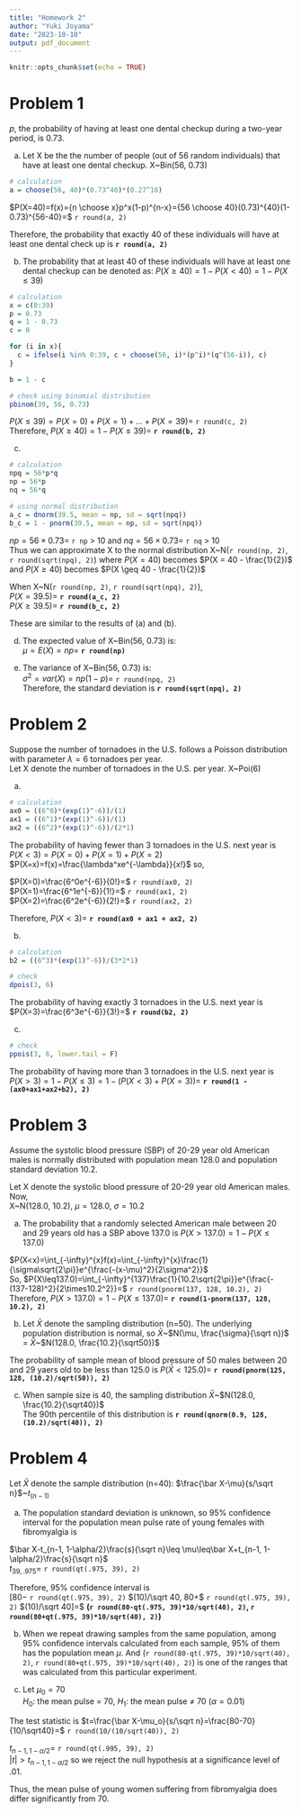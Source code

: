 ```yaml
---
title: "Homework 2"
author: "Yuki Joyama"
date: "2023-10-10"
output: pdf_document
---
```


```r
knitr::opts_chunk$set(echo = TRUE)
```

# Problem 1
$p$, the probability of having at least one dental checkup during a two-year period, is 0.73. 

(a) Let X be the the number of people (out of 56 random individuals) that have at least one dental checkup. X~Bin(56, 0.73)

```r
# calculation
a = choose(56, 40)*(0.73^40)*(0.27^16)
```

$P(X=40)=f(x)={n \choose x}p^x(1-p)^{n-x}={56 \choose 40}(0.73)^{40}(1-0.73)^{56-40}=$ `r round(a, 2)`  

Therefore, the probability that exactly 40 of these individuals will have at least one dental check up is **`r round(a, 2)`**

(b)
The probability that at least 40 of these individuals will have at least one dental checkup can be denoted as: 
$P(X\geq40) = 1 - P(X<40) = 1 - P(X\leq39)$

```r
# calculation
x = c(0:39)
p = 0.73
q = 1 - 0.73
c = 0

for (i in x){
  c = ifelse(i %in% 0:39, c + choose(56, i)*(p^i)*(q^(56-i)), c)
}

b = 1 - c 

# check using binomial distribution
pbinom(39, 56, 0.73)
```

$P(X\leq39)=P(X=0)+P(X=1)+...+P(X=39)=$ `r round(c, 2)`  
Therefore, $P(X\geq40)=1 - P(X\leq39)=$ **`r round(b, 2)`**


(c)
```r
# calculation
npq = 56*p*q
np = 56*p
nq = 56*q

# using normal distribution
a_c = dnorm(39.5, mean = np, sd = sqrt(npq)) 
b_c = 1 - pnorm(39.5, mean = np, sd = sqrt(npq))
```
$np=56 \times 0.73=$ `r np` > 10 and $nq=56 \times 0.73=$ `r nq` > 10  
Thus we can approximate X to the normal distribution X~N(`r round(np, 2)`, `r round(sqrt(npq), 2)`) where $P(X = 40)$ becomes $P(X = 40 - \frac{1}{2})$ and $P(X \geq 40)$ becomes $P(X \geq 40 - \frac{1}{2})$  

When X~N(`r round(np, 2)`, `r round(sqrt(npq), 2)`),  
$P(X = 39.5)=$ **`r round(a_c, 2)`**   
$P(X \geq 39.5)=$ **`r round(b_c, 2)`**

These are similar to the results of (a) and (b).

(d)
The expected value of X~Bin(56, 0.73) is:  
$\mu=E(X)=np=$ **`r round(np)`**

(e)  
The variance of X~Bin(56, 0.73) is:  
$\sigma^2=var(X)=np(1-p)=$ `r round(npq, 2)`  
Therefore, the standard deviation is **`r round(sqrt(npq), 2)`**

# Problem 2
Suppose the number of tornadoes in the U.S. follows a Poisson distribution with parameter $\lambda=6$ tornadoes per year.  
Let X denote the number of tornadoes in the U.S. per year. X~Poi(6)

(a)
```r
# calculation
ax0 = ((6^0)*(exp(1)^-6))/(1)  
ax1 = ((6^1)*(exp(1)^-6))/(1)  
ax2 = ((6^2)*(exp(1)^-6))/(2*1)  
```
The probability of having fewer than 3 tornadoes in the U.S. next year is   
$P(X<3)=P(X=0)+P(X=1)+P(X=2)$  
$P(X=x)=f(x)=\frac{\lambda^xe^{-\lambda}}{x!}$ so, 

$P(X=0)=\frac{6^0e^{-6}}{0!}=$ `r round(ax0, 2)`  
$P(X=1)=\frac{6^1e^{-6}}{1!}=$ `r round(ax1, 2)`  
$P(X=2)=\frac{6^2e^{-6}}{2!}=$ `r round(ax2, 2)`    

Therefore, $P(X<3)=$ **`r round(ax0 + ax1 + ax2, 2)`**

(b) 
```r
# calculation
b2 = ((6^3)*(exp(1)^-6))/(3*2*1)

# check
dpois(3, 6)
```
The probability of having exactly 3 tornadoes in the U.S. next year is  
$P(X=3)=\frac{6^3e^{-6}}{3!}=$ **`r round(b2, 2)`**

(c)
```r
# check
ppois(3, 6, lower.tail = F)
```
The probability of having more than 3 tornadoes in the U.S. next year is   
$P(X>3)=1-P(X\leq3)= 1-(P(X<3)+P(X=3))=$ **`r round(1 - (ax0+ax1+ax2+b2), 2)`**

# Problem 3
Assume the systolic blood pressure (SBP) of 20-29 year old American males is normally distributed with population mean 128.0 and population standard deviation 10.2.  

Let X denote the systolic blood pressure of 20-29 year old American males.   
Now,  
X~N(128.0, 10.2), $\mu=128.0$, $\sigma=10.2$  

(a)
The probability that a randomly selected American male between 20 and 29 years old has a SBP above 137.0 is $P(X>137.0)=1-P(X\leq137.0)$ 

$P(X<x)=\int_{-\infty}^{x}f(x)=\int_{-\infty}^{x}\frac{1}{\sigma\sqrt{2\pi}}e^{\frac{-(x-\mu)^2}{2\sigma^2}}$  
So, $P(X\leq137.0)=\int_{-\infty}^{137}\frac{1}{10.2\sqrt{2\pi}}e^{\frac{-(137-128)^2}{2\times10.2^2}}=$ `r round(pnorm(137, 128, 10.2), 2)`    
Therefore, 
$P(X>137.0)=1-P(X\leq137.0)=$ **`r round(1-pnorm(137, 128, 10.2), 2)`**

(b)
Let $\bar X$ denote the sampling distribution (n=50). The underlying population distribution is normal, so $\bar X$~$N(\mu, \frac{\sigma}{\sqrt n})$ = $\bar X$~$N(128.0, \frac{10.2}{\sqrt50})$  

The probability of sample mean of blood pressure of 50 males between 20 and 29 yaers old to be less than 125.0 is $P(\bar X<125.0)=$ **`r round(pnorm(125, 128, (10.2)/sqrt(50)), 2)`**

(c)
When sample size is 40, the sampling distribution $\bar X$~$N(128.0, \frac{10.2}{\sqrt40})$   
The 90th percentile of this distribution is **`r round(qnorm(0.9, 128, (10.2)/sqrt(40)), 2)`**

# Problem 4
Let $\bar X$ denote the sample distribution (n=40): $\frac{\bar X-\mu}{s/\sqrt n}$~$t_{(n-1)}$  

(a) The population standard deviation is unknown, so 95% confidence interval for the population mean pulse rate of young females with fibromyalgia is  

$\bar X-t_{n-1, 1-\alpha/2}\frac{s}{\sqrt n}\leq \mu\leq\bar X+t_{n-1, 1-\alpha/2}\frac{s}{\sqrt n}$  
$t_{39,.975}=$ `r round(qt(.975, 39), 2)`  

Therefore, 95% confidence interval is  
$[80-$ `r round(qt(.975, 39), 2)` $(10)/\sqrt 40, 80+$ `r round(qt(.975, 39), 2)` $(10)/\sqrt 40]=$ **(`r round(80-qt(.975, 39)*10/sqrt(40), 2)`, `r round(80+qt(.975, 39)*10/sqrt(40), 2)`)**

(b)
When we repeat drawing samples from the same population, among 95% confidence intervals calculated from each sample, 95% of them has the population mean $\mu$. And (`r round(80-qt(.975, 39)*10/sqrt(40), 2)`, `r round(80+qt(.975, 39)*10/sqrt(40), 2)`) is one of the ranges that was calculated from this particular experiment.

(c)
Let $\mu_0=70$     
$H_0:$ the mean pulse = 70, $H_1:$ the mean pulse $\neq$ 70 ($\alpha=0.01$)  

The test statistic is $t=\frac{\bar X-\mu_o}{s/\sqrt n}=\frac{80-70}{10/\sqrt40}=$ `r round(10/(10/sqrt(40)), 2)`

$t_{n-1, 1-\alpha/2}=$ `r round(qt(.995, 39), 2)`   
$|t|>t_{n-1, 1-\alpha/2}$ so we reject the null hypothesis at a significance level of .01.

Thus, the mean pulse of young women suffering from fibromyalgia does differ significantly from 70.  







